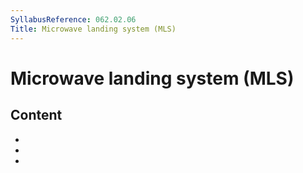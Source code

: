 ```yaml
---
SyllabusReference: 062.02.06
Title: Microwave landing system (MLS)
---
```


# Microwave landing system (MLS)

## Content

- <Link href="062.02.06.01" />
- <Link href="062.02.06.02" />
- <Link href="062.02.06.03" />
